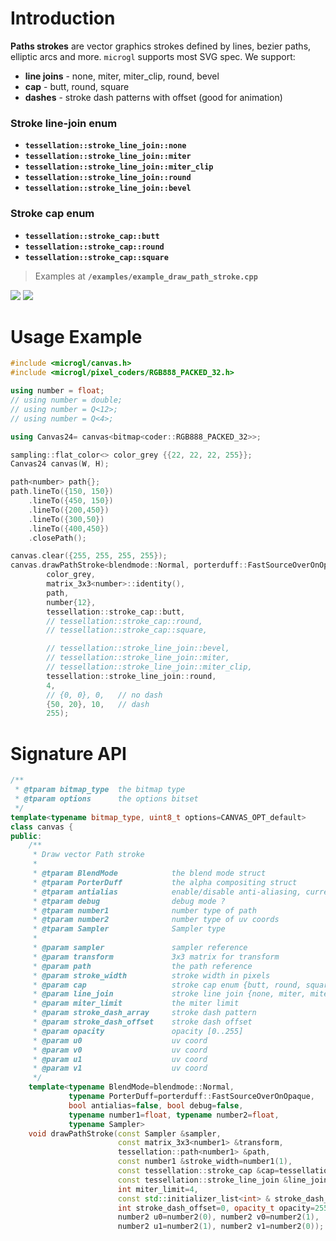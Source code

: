 # Introduction

**Paths strokes** are vector graphics strokes defined by lines, bezier paths, elliptic arcs and more.
`microgl` supports most SVG spec. We support:
- **line joins** - none, miter, miter_clip, round, bevel
- **cap** - butt, round, square
- **dashes** - stroke dash patterns with offset (good for animation)

### Stroke line-join enum
- **`tessellation::stroke_line_join::none`**
- **`tessellation::stroke_line_join::miter`**
- **`tessellation::stroke_line_join::miter_clip`**
- **`tessellation::stroke_line_join::round`**
- **`tessellation::stroke_line_join::bevel`**

### Stroke cap enum
- **`tessellation::stroke_cap::butt`**
- **`tessellation::stroke_cap::round`**
- **`tessellation::stroke_cap::square`**

> Examples at **`/examples/example_draw_path_stroke.cpp`** 

<div style={{margin: "auto" }}>
<img src="/images/canvas_stroke.png" style={{height:"250px", display: "inline-block"}} />
<img src="/images/canvas_stroke_dash.png" style={{height:"250px", display:"inline-block"}} />
</div>

# Usage Example

```cpp
#include <microgl/canvas.h>
#include <microgl/pixel_coders/RGB888_PACKED_32.h>

using number = float;
// using number = double;
// using number = Q<12>;
// using number = Q<4>;

using Canvas24= canvas<bitmap<coder::RGB888_PACKED_32>>;

sampling::flat_color<> color_grey {{22, 22, 22, 255}};
Canvas24 canvas(W, H);

path<number> path{};
path.lineTo({150, 150})
    .lineTo({450, 150})
    .lineTo({200,450})
    .lineTo({300,50})
    .lineTo({400,450})
    .closePath();

canvas.clear({255, 255, 255, 255});
canvas.drawPathStroke<blendmode::Normal, porterduff::FastSourceOverOnOpaque, true>(
        color_grey,
        matrix_3x3<number>::identity(),
        path,
        number{12},
        tessellation::stroke_cap::butt,
        // tessellation::stroke_cap::round,
        // tessellation::stroke_cap::square,

        // tessellation::stroke_line_join::bevel,
        // tessellation::stroke_line_join::miter,
        // tessellation::stroke_line_join::miter_clip,
        tessellation::stroke_line_join::round,
        4, 
        // {0, 0}, 0,   // no dash
        {50, 20}, 10,   // dash
        255);

```

# Signature API

```cpp
/**
 * @tparam bitmap_type  the bitmap type
 * @tparam options      the options bitset
 */
template<typename bitmap_type, uint8_t options=CANVAS_OPT_default>
class canvas {
public:
    /**
     * Draw vector Path stroke
     *
     * @tparam BlendMode            the blend mode struct
     * @tparam PorterDuff           the alpha compositing struct
     * @tparam antialias            enable/disable anti-aliasing, currently NOT supported
     * @tparam debug                debug mode ?
     * @tparam number1              number type of path
     * @tparam number2              number type of uv coords
     * @tparam Sampler              Sampler type
     *
     * @param sampler               sampler reference
     * @param transform             3x3 matrix for transform
     * @param path                  the path reference
     * @param stroke_width          stroke width in pixels
     * @param cap                   stroke cap enum {butt, round, square}
     * @param line_join             stroke line join {none, miter, miter_clip, round, bevel}
     * @param miter_limit           the miter limit
     * @param stroke_dash_array     stroke dash pattern
     * @param stroke_dash_offset    stroke dash offset
     * @param opacity               opacity [0..255]
     * @param u0                    uv coord
     * @param v0                    uv coord
     * @param u1                    uv coord
     * @param v1                    uv coord
     */
    template<typename BlendMode=blendmode::Normal, 
             typename PorterDuff=porterduff::FastSourceOverOnOpaque,
             bool antialias=false, bool debug=false, 
             typename number1=float, typename number2=float, 
             typename Sampler>
    void drawPathStroke(const Sampler &sampler,
                        const matrix_3x3<number1> &transform,
                        tessellation::path<number1> &path,
                        const number1 &stroke_width=number1(1),
                        const tessellation::stroke_cap &cap=tessellation::stroke_cap::butt,
                        const tessellation::stroke_line_join &line_join=tessellation::stroke_line_join::bevel,
                        int miter_limit=4,
                        const std::initializer_list<int> & stroke_dash_array={},
                        int stroke_dash_offset=0, opacity_t opacity=255,
                        number2 u0=number2(0), number2 v0=number2(1),
                        number2 u1=number2(1), number2 v1=number2(0));

```

